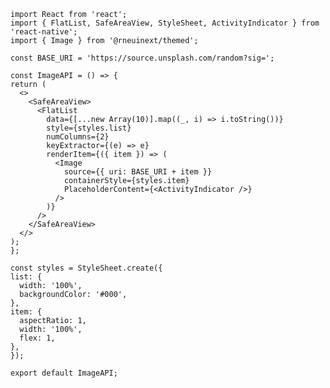```SnackPlayer name=RNE Image
import React from 'react';
import { FlatList, SafeAreaView, StyleSheet, ActivityIndicator } from 'react-native';
import { Image } from '@rneuinext/themed';

const BASE_URI = 'https://source.unsplash.com/random?sig=';

const ImageAPI = () => {
return (
  <>
    <SafeAreaView>
      <FlatList
        data={[...new Array(10)].map((_, i) => i.toString())}
        style={styles.list}
        numColumns={2}
        keyExtractor={(e) => e}
        renderItem={({ item }) => (
          <Image
            source={{ uri: BASE_URI + item }}
            containerStyle={styles.item}
            PlaceholderContent={<ActivityIndicator />}
          />
        )}
      />
    </SafeAreaView>
  </>
);
};

const styles = StyleSheet.create({
list: {
  width: '100%',
  backgroundColor: '#000',
},
item: {
  aspectRatio: 1,
  width: '100%',
  flex: 1,
},
});

export default ImageAPI;
```
